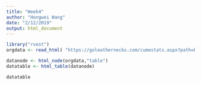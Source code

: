 ```yaml
---
title: "Week4"
author: "Hongwei Wang"
date: "2/12/2019"
output: html_document
---
```

```r
library("rvest")
orgdata <- read_html( "https://goleathernecks.com/cumestats.aspx?path=baseball")

datanode <- html_node(orgdata,"table")
datatable <- html_table(datanode)

datatable
```

